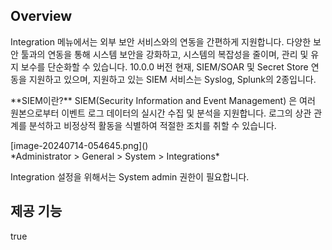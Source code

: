 
## Overview
Integration 메뉴에서는 외부 보안 서비스와의 연동을 간편하게 지원합니다. 다양한 보안 툴과의 연동을 통해 시스템 보안을 강화하고, 시스템의 복잡성을 줄이며, 관리 및 유지 보수를 단순화할 수 있습니다. 10.0.0 버전 현재, SIEM/SOAR 및 Secret Store 연동을 지원하고 있으며, 지원하고 있는 SIEM 서비스는 Syslog, Splunk의 2종입니다.

<Callout type="info">
**SIEM이란?**  SIEM(Security Information and Event Management) 은 여러 원본으로부터 이벤트 로그 데이터의 실시간 수집 및 분석을 지원합니다. 로그의 상관 관계를 분석하고 비정상적 활동을 식별하여 적절한 조치를 취할 수 있습니다. 
</Callout>

<p align="center">
<div>[image-20240714-054645.png]()</div>
*Administrator &gt; General &gt; System &gt; Integrations*
</p>

<Callout type="important">
Integration 설정을 위해서는 System admin 권한이 필요합니다. 
</Callout>



## 제공 기능
true